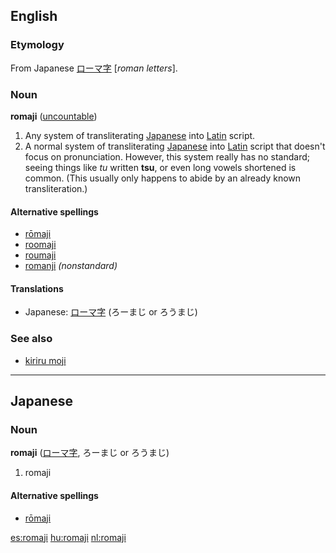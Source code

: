 {{wikipedia}}
==English==

===Etymology===
From Japanese [[ローマ字]] [''roman letters''].

===Noun===
'''romaji''' ([[uncountable]])

# Any system of transliterating [[Japanese]] into [[Latin]] script.
# A normal system of transliterating [[Japanese]] into [[Latin]] script that doesn't focus on pronunciation. However, this system really has no standard; seeing things like ''tu'' written '''tsu''', or even long vowels shortened is common. (This usually only happens to abide by an already known transliteration.)

====Alternative spellings====
*[[rōmaji]]
*[[roomaji]]
*[[roumaji]]
*[[romanji]] ''(nonstandard)''

====Translations====
*Japanese: [[ローマ字]] (ろーまじ or ろうまじ)

===See also===
*[[kiriru moji]]

----

==Japanese==

===Noun===
'''romaji''' ([[ローマ字]], ろーまじ or ろうまじ)

# romaji

====Alternative spellings====
*[[rōmaji]]

[[es:romaji]]
[[hu:romaji]]
[[nl:romaji]]